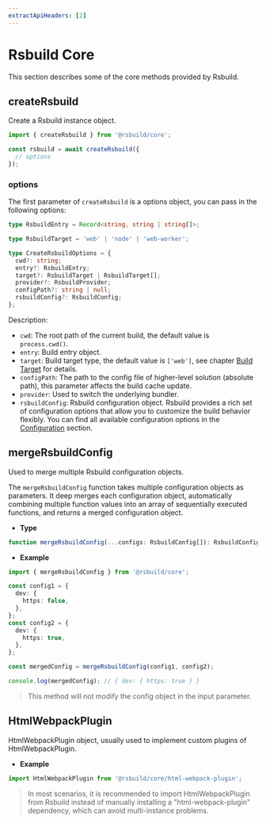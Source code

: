 ```yaml
---
extractApiHeaders: [2]
---
```


# Rsbuild Core

This section describes some of the core methods provided by Rsbuild.

## createRsbuild

Create a Rsbuild instance object.

```ts
import { createRsbuild } from '@rsbuild/core';

const rsbuild = await createRsbuild({
  // options
});
```

### options

The first parameter of `createRsbuild` is a options object, you can pass in the following options:

```ts
type RsbuildEntry = Record<string, string | string[]>;

type RsbuildTarget = 'web' | 'node' | 'web-worker';

type CreateRsbuildOptions = {
  cwd?: string;
  entry?: RsbuildEntry;
  target?: RsbuildTarget | RsbuildTarget[];
  provider?: RsbuildProvider;
  configPath?: string | null;
  rsbuildConfig?: RsbuildConfig;
};
```

Description:

- `cwd`: The root path of the current build, the default value is `process.cwd()`.
- `entry`: Build entry object.
- `target`: Build target type, the default value is `['web']`, see chapter [Build Target](/api/start/build-target.html) for details.
- `configPath`: The path to the config file of higher-level solution (absolute path), this parameter affects the build cache update.
- `provider`: Used to switch the underlying bundler.
- `rsbuildConfig`: Rsbuild configuration object. Rsbuild provides a rich set of configuration options that allow you to customize the build behavior flexibly. You can find all available configuration options in the [Configuration](/config/) section.

## mergeRsbuildConfig

Used to merge multiple Rsbuild configuration objects.

The `mergeRsbuildConfig` function takes multiple configuration objects as parameters. It deep merges each configuration object, automatically combining multiple function values into an array of sequentially executed functions, and returns a merged configuration object.

- **Type**

```ts
function mergeRsbuildConfig(...configs: RsbuildConfig[]): RsbuildConfig;
```

- **Example**

```ts
import { mergeRsbuildConfig } from '@rsbuild/core';

const config1 = {
  dev: {
    https: false,
  },
};
const config2 = {
  dev: {
    https: true,
  },
};

const mergedConfig = mergeRsbuildConfig(config1, config2);

console.log(mergedConfig); // { dev: { https: true } }
```

> This method will not modify the config object in the input parameter.

## HtmlWebpackPlugin

HtmlWebpackPlugin object, usually used to implement custom plugins of HtmlWebpackPlugin.

- **Example**

```ts
import HtmlWebpackPlugin from '@rsbuild/core/html-webpack-plugin';
```

> In most scenarios, it is recommended to import HtmlWebpackPlugin from Rsbuild instead of manually installing a "html-webpack-plugin" dependency, which can avoid multi-instance problems.
